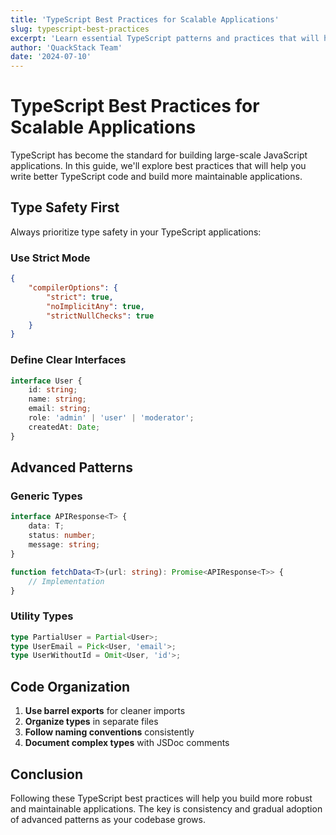 ```yaml
---
title: 'TypeScript Best Practices for Scalable Applications'
slug: typescript-best-practices
excerpt: 'Learn essential TypeScript patterns and practices that will help you build maintainable and scalable applications.'
author: 'QuackStack Team'
date: '2024-07-10'
---
```


# TypeScript Best Practices for Scalable Applications

TypeScript has become the standard for building large-scale JavaScript applications. In this guide, we'll explore best practices that will help you write better TypeScript code and build more maintainable applications.

## Type Safety First

Always prioritize type safety in your TypeScript applications:

### Use Strict Mode

```json
{
	"compilerOptions": {
		"strict": true,
		"noImplicitAny": true,
		"strictNullChecks": true
	}
}
```

### Define Clear Interfaces

```typescript
interface User {
	id: string;
	name: string;
	email: string;
	role: 'admin' | 'user' | 'moderator';
	createdAt: Date;
}
```

## Advanced Patterns

### Generic Types

```typescript
interface APIResponse<T> {
	data: T;
	status: number;
	message: string;
}

function fetchData<T>(url: string): Promise<APIResponse<T>> {
	// Implementation
}
```

### Utility Types

```typescript
type PartialUser = Partial<User>;
type UserEmail = Pick<User, 'email'>;
type UserWithoutId = Omit<User, 'id'>;
```

## Code Organization

1. **Use barrel exports** for cleaner imports
2. **Organize types** in separate files
3. **Follow naming conventions** consistently
4. **Document complex types** with JSDoc comments

## Conclusion

Following these TypeScript best practices will help you build more robust and maintainable applications. The key is consistency and gradual adoption of advanced patterns as your codebase grows.
